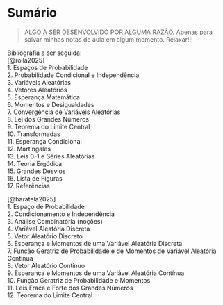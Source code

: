 # Sumário {#sumario .headline2}
 > ALGO A SER DESENVOLVIDO POR ALGUMA RAZÃO.
  Apenas para salvar minhas notas de aula em algum momento.
  Relaxar!!!

Bibliografia a ser seguida:  
[@rolla2025]  
  1. Espaços de Probabilidade  
  2. Probabilidade Condicional e Independência  
  3. Variáveis Aleatórias  
  4. Vetores Aleatórios  
  5. Esperança Matemática  
  6. Momentos e Desigualdades  
  7. Convergência de Variáveis Aleatórias  
  8. Lei dos Grandes Números  
  9. Teorema do Limite Central  
  10. Transformadas  
  11. Esperança Condicional  
  12. Martingales  
  13. Leis 0-1 e Séries Aleatórias  
  14. Teoria Ergódica  
  15. Grandes Desvios  
  16. Lista de Figuras  
  17. Referências  

[@baratela2025]    
  1. Espaço de Probabilidade  
  2. Condicionamento e Independência    
  3. Análise Combinatória (noções)  
  4. Variável Aleatória Discreta    
  5. Vetor Aleatório Discreto    
  6. Esperança e Momentos de uma Variável Aleatória Discreta  
  7. Função Geratriz de Probabilidade e de Momentos de Variável Aleatória Contínua  
  8. Vetor Aleatório Contínuo  
  9.  Esperança e Momentos de uma Variável Aleatória Contínua    
  10. Função Geratriz de Probabilidade e Momentos  
  11. Leis Fraca e Forte dos Grandes Números  
  12. Teorema do Limite Central    
